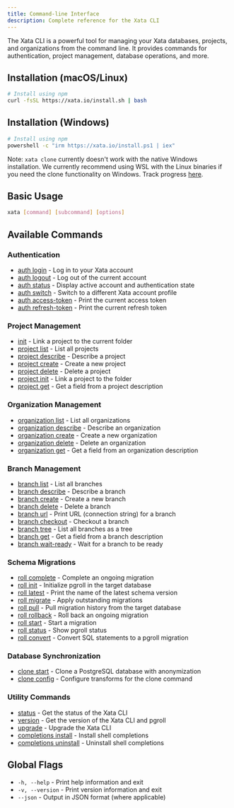 ```yaml
---
title: Command-line Interface
description: Complete reference for the Xata CLI
---
```


The Xata CLI is a powerful tool for managing your Xata databases, projects, and organizations from the command line. It provides commands for authentication, project management, database operations, and more.

## Installation (macOS/Linux)

```bash
# Install using npm
curl -fsSL https://xata.io/install.sh | bash
```

## Installation (Windows)

```bash
# Install using npm
powershell -c "irm https://xata.io/install.ps1 | iex"
```

Note: `xata clone` currently doesn't work with the native Windows installation. We currently recommend using WSL with the Linux binaries if you need the clone functionality on Windows. Track progress [here](https://github.com/xataio/pgstream/issues/409).

## Basic Usage

```bash
xata [command] [subcommand] [options]
```

## Available Commands

### Authentication

- [auth login](/cli/auth#login) - Log in to your Xata account
- [auth logout](/cli/auth#logout) - Log out of the current account
- [auth status](/cli/auth#status) - Display active account and authentication state
- [auth switch](/cli/auth#switch) - Switch to a different Xata account profile
- [auth access-token](/cli/auth#access-token) - Print the current access token
- [auth refresh-token](/cli/auth#refresh-token) - Print the current refresh token

### Project Management

- [init](/cli/init#init) - Link a project to the current folder
- [project list](/cli/project#list) - List all projects
- [project describe](/cli/project#describe) - Describe a project
- [project create](/cli/project#create) - Create a new project
- [project delete](/cli/project#delete) - Delete a project
- [project init](/cli/project#init) - Link a project to the folder
- [project get](/cli/project#get) - Get a field from a project description

### Organization Management

- [organization list](/cli/organization#list) - List all organizations
- [organization describe](/cli/organization#describe) - Describe an organization
- [organization create](/cli/organization#create) - Create a new organization
- [organization delete](/cli/organization#delete) - Delete an organization
- [organization get](/cli/organization#get) - Get a field from an organization description

### Branch Management

- [branch list](/cli/branch#list) - List all branches
- [branch describe](/cli/branch#describe) - Describe a branch
- [branch create](/cli/branch#create) - Create a new branch
- [branch delete](/cli/branch#delete) - Delete a branch
- [branch url](/cli/branch#url) - Print URL (connection string) for a branch
- [branch checkout](/cli/branch#checkout) - Checkout a branch
- [branch tree](/cli/branch#tree) - List all branches as a tree
- [branch get](/cli/branch#get) - Get a field from a branch description
- [branch wait-ready](/cli/branch#wait-ready) - Wait for a branch to be ready

### Schema Migrations

- [roll complete](/cli/roll#complete) - Complete an ongoing migration
- [roll init](/cli/roll#init) - Initialize pgroll in the target database
- [roll latest](/cli/roll#latest) - Print the name of the latest schema version
- [roll migrate](/cli/roll#migrate) - Apply outstanding migrations
- [roll pull](/cli/roll#pull) - Pull migration history from the target database
- [roll rollback](/cli/roll#rollback) - Roll back an ongoing migration
- [roll start](/cli/roll#start) - Start a migration
- [roll status](/cli/roll#status) - Show pgroll status
- [roll convert](/cli/roll#convert) - Convert SQL statements to a pgroll migration

### Database Synchronization

- [clone start](/cli/clone#start) - Clone a PostgreSQL database with anonymization
- [clone config](/cli/clone#config) - Configure transforms for the clone command

### Utility Commands

- [status](/cli/status#status) - Get the status of the Xata CLI
- [version](/cli/version#version) - Get the version of the Xata CLI and pgroll
- [upgrade](/cli/upgrade#upgrade) - Upgrade the Xata CLI
- [completions install](/cli/completions#install) - Install shell completions
- [completions uninstall](/cli/completions#uninstall) - Uninstall shell completions

## Global Flags

- `-h, --help` - Print help information and exit
- `-v, --version` - Print version information and exit
- `--json` - Output in JSON format (where applicable)
